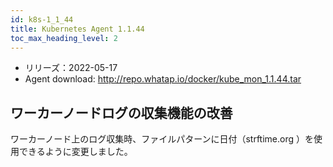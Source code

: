 ```yaml
---
id: k8s-1_1_44
title: Kubernetes Agent 1.1.44
toc_max_heading_level: 2
---
```



-   リリーズ：2022-05-17
-   Agent download: http://repo.whatap.io/docker/kube_mon_1.1.44.tar

## ワーカーノードログの収集機能の改善

ワーカーノード上のログ収集時、ファイルパターンに日付（strftime.org ）を使用できるように変更しました。 

